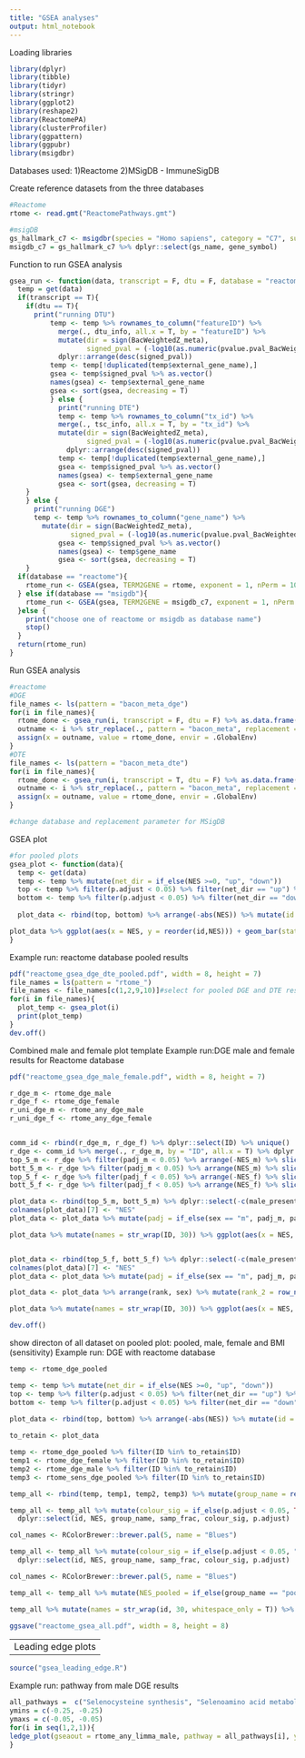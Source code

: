```yaml
---
title: "GSEA analyses"
output: html_notebook
---
```


Loading libraries

```r
library(dplyr)
library(tibble)
library(tidyr)
library(stringr)
library(ggplot2)
library(reshape2)
library(ReactomePA)
library(clusterProfiler)
library(ggpattern)
library(ggpubr)
library(msigdbr)
```


Databases used:
1)Reactome
2)MSigDB - ImmuneSigDB


Create reference datasets from the three databases

```r
#Reactome
rtome <- read.gmt("ReactomePathways.gmt")

#msigDB
gs_hallmark_c7 <- msigdbr(species = "Homo sapiens", category = "C7", subcategory="IMMUNESIGDB")
msigdb_c7 = gs_hallmark_c7 %>% dplyr::select(gs_name, gene_symbol)

```

Function to run GSEA analysis

```r
gsea_run <- function(data, transcript = F, dtu = F, database = "reactome"){
  temp = get(data)
  if(transcript == T){
    if(dtu == T){
      print("running DTU")
          temp <- temp %>% rownames_to_column("featureID") %>%
            merge(., dtu_info, all.x = T, by = "featureID") %>%
            mutate(dir = sign(BacWeightedZ_meta), 
                   signed_pval = (-log10(as.numeric(pvalue.pval_BacWeightedZ))*dir)) %>%
            dplyr::arrange(desc(signed_pval))
          temp <- temp[!duplicated(temp$external_gene_name),]
          gsea <- temp$signed_pval %>% as.vector()
          names(gsea) <- temp$external_gene_name
          gsea <- sort(gsea, decreasing = T)
          } else {
            print("running DTE")
            temp <- temp %>% rownames_to_column("tx_id") %>%
            merge(., tsc_info, all.x = T, by = "tx_id") %>%
            mutate(dir = sign(BacWeightedZ_meta), 
                   signed_pval = (-log10(as.numeric(pvalue.pval_BacWeightedZ))*dir)) %>%
              dplyr::arrange(desc(signed_pval))
            temp <- temp[!duplicated(temp$external_gene_name),]
            gsea <- temp$signed_pval %>% as.vector()
            names(gsea) <- temp$external_gene_name
            gsea <- sort(gsea, decreasing = T)
    }
    } else {
      print("running DGE")
      temp <- temp %>% rownames_to_column("gene_name") %>%
        mutate(dir = sign(BacWeightedZ_meta),
               signed_pval = (-log10(as.numeric(pvalue.pval_BacWeightedZ))*dir))
            gsea <- temp$signed_pval %>% as.vector()
            names(gsea) <- temp$gene_name
            gsea <- sort(gsea, decreasing = T)
    }
  if(database == "reactome"){
    rtome_run <- GSEA(gsea, TERM2GENE = rtome, exponent = 1, nPerm = 10000, pvalueCutoff = 1)
  } else if(database == "msigdb"){
    rtome_run <- GSEA(gsea, TERM2GENE = msigdb_c7, exponent = 1, nPerm = 10000, pvalueCutoff = 1)
  }else {
    print("choose one of reactome or msigdb as database name")
    stop()
  }
  return(rtome_run)
}

```

Run GSEA analysis
```r
#reactome
#DGE
file_names <- ls(pattern = "bacon_meta_dge")
for(i in file_names){
  rtome_done <- gsea_run(i, transcript = F, dtu = F) %>% as.data.frame()
  outname <- i %>% str_replace(., pattern = "bacon_meta", replacement = "rtome")
  assign(x = outname, value = rtome_done, envir = .GlobalEnv)
}
#DTE
file_names <- ls(pattern = "bacon_meta_dte")
for(i in file_names){
  rtome_done <- gsea_run(i, transcript = T, dtu = F) %>% as.data.frame()
  outname <- i %>% str_replace(., pattern = "bacon_meta", replacement = "rtome")
  assign(x = outname, value = rtome_done, envir = .GlobalEnv)
}

#change database and replacement parameter for MSigDB
```

GSEA plot

```r
#for pooled plots
gsea_plot <- function(data){
  temp <- get(data)
  temp <- temp %>% mutate(net_dir = if_else(NES >=0, "up", "down"))
  top <- temp %>% filter(p.adjust < 0.05) %>% filter(net_dir == "up") %>% dplyr::arrange(-NES) %>% slice_head(n = 5)
  bottom <- temp %>% filter(p.adjust < 0.05) %>% filter(net_dir == "down") %>% arrange(NES) %>% slice_head(n = 5)
  
  plot_data <- rbind(top, bottom) %>% arrange(-abs(NES)) %>% mutate(id = str_wrap(ID, 30))

plot_data %>% ggplot(aes(x = NES, y = reorder(id,NES))) + geom_bar(stat = "identity", colour = "grey60", fill = "grey25") + theme_classic(base_size = 14) + labs(x = "NES", y = "", title = data) + scale_x_continuous(n.breaks = 5, limits = c(-3,3), breaks = seq(-3,3,1))
}
```

Example run: reactome database pooled results
```r
pdf("reactome_gsea_dge_dte_pooled.pdf", width = 8, height = 7)
file_names = ls(pattern = "rtome_")
file_names <- file_names[c(1,2,9,10)]#select for pooled DGE and DTE results
for(i in file_names){
  plot_temp <- gsea_plot(i)
  print(plot_temp)
}
dev.off()

```


Combined male and female plot template
Example run:DGE male and female results for Reactome database 
```r
pdf("reactome_gsea_dge_male_female.pdf", width = 8, height = 7)

r_dge_m <- rtome_dge_male
r_dge_f <- rtome_dge_female
r_uni_dge_m <- rtome_any_dge_male
r_uni_dge_f <- rtome_any_dge_female


comm_id <- rbind(r_dge_m, r_dge_f) %>% dplyr::select(ID) %>% unique()
r_dge <- comm_id %>% merge(., r_dge_m, by = "ID", all.x = T) %>% dplyr::select(ID, NES, p.adjust) %>% setNames(c("ID", "NES_m", "padj_m")) %>% merge(., r_dge_f, by = "ID", all.x = T) %>% dplyr::select(ID:padj_m, NES, p.adjust) %>% setNames(c("ID", "NES_m", "padj_m", "NES_f", "padj_f")) %>% mutate(male_present = if_else(is.na(NES_m) == T, "No", "Yes"), female_present = if_else(is.na(NES_f) == T, "No", "Yes"))
top_5_m <- r_dge %>% filter(padj_m < 0.05) %>% arrange(-NES_m) %>% slice_head(n = 5)
bott_5_m <- r_dge %>% filter(padj_m < 0.05) %>% arrange(NES_m) %>% slice_head(n = 5)
top_5_f <- r_dge %>% filter(padj_f < 0.05) %>% arrange(-NES_f) %>% slice_head(n = 5)
bott_5_f <- r_dge %>% filter(padj_f < 0.05) %>% arrange(NES_f) %>% slice_head(n = 5)

plot_data <- rbind(top_5_m, bott_5_m) %>% dplyr::select(-c(male_present, female_present)) %>% arrange(NES_m) %>% mutate(rank = row_number()) %>% melt(., id.vars = c("ID", "padj_m", "padj_f", "rank")) %>% separate(variable, into = c("var", "sex"), sep = "_")
colnames(plot_data)[7] <- "NES"
plot_data <- plot_data %>% mutate(padj = if_else(sex == "m", padj_m, padj_f), colour_sig = if_else(padj < 0.05, "ok", "grey"))

plot_data %>% mutate(names = str_wrap(ID, 30)) %>% ggplot(aes(x = NES, y = reorder(names,rank), fill = reorder(sex, rank))) + geom_bar_pattern(stat = "identity", colour = "grey60", position = position_dodge2(), aes(pattern = colour_sig)) + theme_classic(base_size = 14) + labs(x = "NES", y = "", title = "Male with Female GSEA plot") + scale_fill_manual(values = c("cadetblue3", "dodgerblue4"), name = "") + scale_pattern_manual(values = c("stripe", "none")) + scale_x_continuous(n.breaks = 5, limits = c(-3,3), breaks = seq(-3,3,1))


plot_data <- rbind(top_5_f, bott_5_f) %>% dplyr::select(-c(male_present, female_present)) %>% arrange(NES_f) %>% mutate(rank = row_number()) %>% melt(., id.vars = c("ID", "padj_m", "padj_f", "rank")) %>% separate(variable, into = c("var", "sex"), sep = "_")
colnames(plot_data)[7] <- "NES"
plot_data <- plot_data %>% mutate(padj = if_else(sex == "m", padj_m, padj_f), colour_sig = if_else(padj < 0.05, "ok", "grey"))

plot_data <- plot_data %>% arrange(rank, sex) %>% mutate(rank_2 = row_number())

plot_data %>% mutate(names = str_wrap(ID, 30)) %>% ggplot(aes(x = NES, y = reorder(names,rank), fill = sex)) + geom_bar_pattern(stat = "identity", colour = "grey60", position = position_dodge2(), aes(pattern = reorder(colour_sig, rank_2))) + theme_classic(base_size = 14) + labs(x = "NES", y = "", title = "Female with Male GSEA plot") + scale_fill_manual(values = c("cadetblue3", "dodgerblue4"), name = "") + scale_pattern_manual(values = c("none", "stripe"), name = "") + scale_x_continuous(n.breaks = 5, limits = c(-3,3), breaks = seq(-3,3,1))

dev.off()

```


show directon of all dataset on pooled plot: pooled, male, female and BMI (sensitivity)
Example run: DGE with reactome database

```r
temp <- rtome_dge_pooled

temp <- temp %>% mutate(net_dir = if_else(NES >=0, "up", "down"))
top <- temp %>% filter(p.adjust < 0.05) %>% filter(net_dir == "up") %>% dplyr::arrange(-NES) %>% slice_head(n = 5)
bottom <- temp %>% filter(p.adjust < 0.05) %>% filter(net_dir == "down") %>% arrange(NES) %>% slice_head(n = 5)
  
plot_data <- rbind(top, bottom) %>% arrange(-abs(NES)) %>% mutate(id = case_when(ID == "Diseases of signal transduction by growth factor receptors and second messengers" ~ "Diseases of signal transduction by GFRs and second messengers", ID == "Respiratory electron transport, ATP synthesis by chemiosmotic coupling, and heat production by uncoupling proteins." ~ "Respiratory electron transport, ATP synthesis by chemiosmotic coupling...", ID == "Nonsense Mediated Decay (NMD) independent of the Exon Junction Complex (EJC)" ~ "NMD independent of the Exon Junction Complex (EJC)", TRUE ~ ID)) %>% mutate(id = str_wrap(id, 30), samp_frac = 1)

to_retain <- plot_data

temp <- rtome_dge_pooled %>% filter(ID %in% to_retain$ID)
temp1 <- rtome_dge_female %>% filter(ID %in% to_retain$ID)
temp2 <- rtome_dge_male %>% filter(ID %in% to_retain$ID)
temp3 <- rtome_sens_dge_pooled %>% filter(ID %in% to_retain$ID)

temp_all <- rbind(temp, temp1, temp2, temp3) %>% mutate(group_name = rep(c("pooled", "female", "male", "BMI"), times = c(nrow(temp), nrow(temp1), nrow(temp2), nrow(temp3)))) %>% mutate(id = str_wrap(ID, 30), samp_frac = 1)

temp_all <- temp_all %>% mutate(colour_sig = if_else(p.adjust < 0.05, TRUE, FALSE)) %>%
  dplyr::select(id, NES, group_name, samp_frac, colour_sig, p.adjust)

col_names <- RColorBrewer::brewer.pal(5, name = "Blues")

temp_all <- temp_all %>% mutate(colour_sig = if_else(p.adjust < 0.05, "ok", "grey")) %>%
  dplyr::select(id, NES, group_name, samp_frac, colour_sig, p.adjust)

col_names <- RColorBrewer::brewer.pal(5, name = "Blues")

temp_all <- temp_all %>% mutate(NES_pooled = if_else(group_name == "pooled", NES, 0)) 

temp_all %>% mutate(names = str_wrap(id, 30, whitespace_only = T)) %>% ggplot(aes(x = NES, y = reorder(names,NES_pooled), fill = factor(group_name, levels = c("BMI", "female", "male", "pooled")), pattern = colour_sig)) + geom_bar_pattern(stat = "identity", colour = "grey60", position = position_dodge2(preserve = "single")) + theme_classic(base_size = 14) + labs(x = "NES", y = "", title = "Combined plots") + scale_fill_manual(values = c(col_names[2], "cadetblue3", "dodgerblue4", "grey25"), name = "", guide = guide_legend(reverse = T)) + scale_pattern_manual(values = c("stripe", "none"), name = "") + scale_x_continuous(n.breaks = 5, limits = c(-3,3), breaks = seq(-3,3,1))

ggsave("reactome_gsea_all.pdf", width = 8, height = 8)
```


------------------
Leading edge plots
------------------

```r
source("gsea_leading_edge.R")
```


Example run: pathway from male DGE results
```r
all_pathways =  c("Selenocysteine synthesis", "Selenoamino acid metabolism")
ymins = c(-0.25, -0.25)
ymaxs = c(-0.05, -0.05)
for(i in seq(1,2,1)){
ledge_plot(gseaout = rtome_any_limma_male, pathway = all_pathways[i], ymin = as.numeric(ymins[i]), ymax = as.numeric(ymaxs[i]), xmax = 20000, plot = T, sample_extension = "bacon_meta_any_dge_male")
}
```


